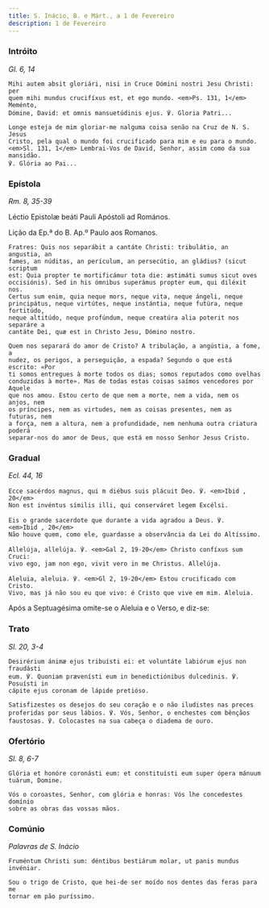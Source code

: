 ```yaml
---
title: S. Inácio, B. e Márt., a 1 de Fevereiro
description: 1 de Fevereiro
---
```


### Intróito

<em>Gl. 6, 14</em>

<div class="side-by-side not-content">

    Mihi autem absit gloriári, nisi in Cruce Dómini nostri Jesu Christi: per
    quem mihi mundus crucifíxus est, et ego mundo. <em>Ps. 131, 1</em> Meménto,
    Dómine, David: et omnis mansuetúdinis ejus. ℣. Gloria Patri...

    Longe esteja de mim gloriar-me nalguma coisa senão na Cruz de N. S. Jesus
    Cristo, pela qual o mundo foi crucificado para mim e eu para o mundo.
    <em>Sl. 131, 1</em> Lembrai-Vos de David, Senhor, assim como da sua mansidão.
    ℣. Glória ao Pai...

</div>

### Epístola

<em>Rm. 8, 35-39</em>

<div class="side-by-side not-content">

Léctio Epistolæ beáti Pauli Apóstoli ad Romános.

Lição da Ep.ª do B. Ap.º Paulo aos Romanos.

    Fratres: Quis nos separábit a cantáte Christi: tribulátio, an angustia, an
    fames, an núditas, an perículum, an persecútio, an gládius? (sicut scriptum
    est: Quia propter te mortificámur tota die: æstimáti sumus sicut oves
    occisiónis). Sed in his ómnibus superámus propter eum, qui diléxit nos.
    Certus sum enim, quia neque mors, neque vita, neque ángeli, neque
    principátus, neque virtútes, neque instántia, neque futúra, neque fortitúdo,
    neque altitúdo, neque profúndum, neque creatúra alia poterit nos separáre a
    cantáte Dei, quæ est in Christo Jesu, Dómino nostro.

    Quem nos separará do amor de Cristo? A tribulação, a angústia, a fome, a
    nudez, os perigos, a perseguição, a espada? Segundo o que está escrito: «Por
    ti somos entregues à morte todos os dias; somos reputados como ovelhas
    conduzidas à morte». Mas de todas estas coisas saímos vencedores por Aquele
    que nos amou. Estou certo de que nem a morte, nem a vida, nem os anjos, nem
    os príncipes, nem as virtudes, nem as coisas presentes, nem as futuras, nem
    a força, nem a altura, nem a profundidade, nem nenhuma outra criatura poderá
    separar-nos do amor de Deus, que está em nosso Senhor Jesus Cristo.

</div>

### Gradual

<em>Ecl. 44, 16</em>

<div class="side-by-side not-content">

    Ecce sacérdos magnus, qui m diébus suis plácuit Deo. ℣. <em>Ibid , 20</em>
    Non est invéntus símilis illi, qui conserváret legem Excélsi.

    Eis o grande sacerdote que durante a vida agradou a Deus. ℣.
    <em>Ibid , 20</em>
    Não houve quem, como ele, guardasse a observância da Lei do Altíssimo.

    Allelúja, allelúja. ℣. <em>Gal 2, 19-20</em> Christo confíxus sum Cruci:
    vivo ego, jam non ego, vivit vero in me Christus. Allelúja.

    Aleluia, aleluia. ℣. <em>Gl 2, 19-20</em> Estou crucificado com Cristo.
    Vivo, mas já não sou eu que vivo: é Cristo que vive em mim. Aleluia.

</div>

<aside>Após a Septuagésima omite-se o Aleluia e o Verso, e diz-se:</aside>

### Trato

<em>Sl. 20, 3-4</em>

<div class="side-by-side not-content">

    Desirérium ánimæ ejus tribuísti ei: et voluntáte labiórum ejus non fraudásti
    eum. ℣. Quoniam prævenísti eum in benedictiónibus dulcedinis. ℣. Posuísti in
    cápite ejus coronam de lápide pretióso.

    Satisfizestes os desejos do seu coração e o não iludistes nas preces
    proferidas por seus lábios. ℣. Vós, Senhor, o enchestes com bênçãos
    faustosas. ℣. Colocastes na sua cabeça o diadema de ouro.

</div>

### Ofertório

<em>Sl. 8, 6-7</em>

<div class="side-by-side not-content">

    Glória et honóre coronásti eum: et constituísti eum super ópera mánuum
    tuárum, Domine.

    Vós o coroastes, Senhor, com glória e honras: Vós lhe concedestes domínio
    sobre as obras das vossas mãos.

</div>

### Comúnio

<em>Palavras de S. Inácio</em>

<div class="side-by-side not-content">

    Fruméntum Christi sum: déntibus bestiárum molar, ut panis mundus invéniar.

    Sou o trigo de Cristo, que hei-de ser moído nos dentes das feras para me
    tornar em pão puríssimo.

</div>
